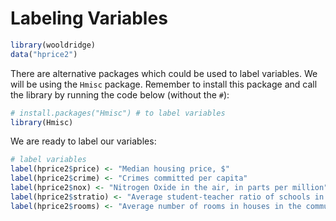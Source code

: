 # Labeling Variables

```r

library(wooldridge)
data("hprice2")
```

There are alternative packages which could be used to label variables. We will be using the `Hmisc` package. Remember to install this package and call the library by running the code below (without the `#`):

```r
# install.packages("Hmisc") # to label variables
library(Hmisc)
```

We are ready to label our variables:

```r
# label variables
label(hprice2$price) <- "Median housing price, $"
label(hprice2$crime) <- "Crimes committed per capita"
label(hprice2$nox) <- "Nitrogen Oxide in the air, in parts per million"
label(hprice2$stratio) <- "Average student-teacher ratio of schools in the community"
label(hprice2$rooms) <- "Average number of rooms in houses in the community"
```
